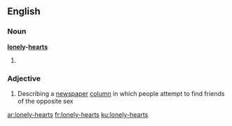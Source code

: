 ==English==

===Noun===
'''[[lonely]]-[[hearts]]'''

# {{plural of|[[lonely-heart]]}}

===Adjective===
{{en-adj|-}}

# Describing a [[newspaper]] [[column]] in which people attempt to find friends of the opposite sex

[[ar:lonely-hearts]]
[[fr:lonely-hearts]]
[[ku:lonely-hearts]]